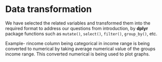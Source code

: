 # Data transformation

We have selected the related variables and transformed them into the required format to address our questions from introduction, by **dplyr** package functions such as `mutate()`, `select()`, `filter()`, `group_by()`, etc.

Example-
rincome column being categorical in income range is being converted to numerical by taking average numerical value of the groups income range. This converted numerical is being used to plot graphs.
